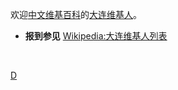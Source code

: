 {{Catnav|頁面分類|各種主題的頁面分類|依中国各省来作的分类|各地中国人|辽宁人|大连人}}
{{Catnav|维基人|各地维基人|亚洲维基人|中國維基人|辽宁维基人|}}


欢迎[[中文维基百科|中文维基百科]]的[[大连|大连]][[Wikipedia:维基人|维基人]]。

*'''报到参见''' [[Wikipedia:大连维基人列表|Wikipedia:大连维基人列表]]
<br>

[[Category:辽宁维基人|D]]